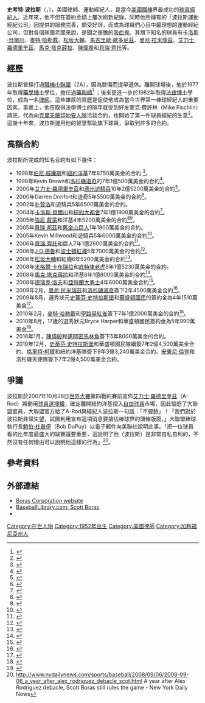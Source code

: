 {{Infobox Person
|name          = 史考特·波拉斯
|image         = [[File:WER_4002_Scott_Boras.jpg|240px]]
|birth_name    = 史考特·迪安·波拉斯（Scott Dean Boras）
|birth_date    = {{Birth date and age|1952|11|02|mf=n}}
|birth_place   = {{USA}}[[加利福尼亞州|加利福尼亞州]][[沙加緬度_(加利福尼亞州)|沙加緬度]]
|residence     = {{USA}}[[加利福尼亞州|加利福尼亞州]][[紐波特比奇_(加利福尼亞州)|紐波特比奇]]
|education     = [[太平洋大學|太平洋大學]][[藥學博士|藥學博士]] 1977<br>[[McGeorge_School_of_Law|McGeorge School of Law]][[法律博士|法律博士]] 1982
|employer      = Boras Corporation
|occupation    = 棒球經紀人
|nationality   = {{USA}}
|years_active  = 
|website       = [http://www.borascorp.com/ www.borascorp.com]
}}

'''史考特·波拉斯'''（{{lang-en|Scott Boras}}，{{bd|1952年|11月2日|}}），美國律師、運動經紀人，是當今[[美國職棒|美國職棒]]界最成功的[[經紀公司|球員經紀人]]。近年來，他不但在簽約金額上屢次刷新紀錄，同時他所擁有的「波拉斯運動經紀公司」因提供的服務完善，頗受好評，而成為球員們心目中最理想的運動經紀公司，但對各個球團老闆來說，是聞之喪膽的[[吸血鬼|吸血鬼]]。其旗下知名的球員有[[卡洛斯·貝爾川|卡洛斯·貝爾川]]、[[麥特·哈勒戴|麥特·哈勒戴]]、[[松坂大輔|松坂大輔]]、[[馬吉里歐·歐多尼茲|馬吉里歐·歐多尼茲]]、[[曼尼·拉米瑞茲|曼尼·拉米瑞茲]]、[[艾力士·羅德里奎茲|艾力士·羅德里奎茲]]、[[馬克·塔克薛拉|馬克·塔克薛拉]]、[[陳偉殷|陳偉殷]]和[[貝瑞·齊托|貝瑞·齊托]]等。

==經歷==
波拉斯曾經打過[[美國職棒小聯盟|職棒小聯盟]]（2A），因為膝傷而提早退休。離開球場後，他於1977年取得[[藥學博士|藥學博士]]學位，擔任過[[藥劑師|藥劑師]]<ref name=NewYorker>{{cite news
  |url= http://www.newyorker.com/reporting/2007/10/29/071029fa_fact_mcgrath
  |author= Ben McGrath
  |title= Sporting Scene: The Extortionist
  |date= 2007-10-29
  |periodical= [[The_New_Yorker|The New Yorker]]
  |accessdate= 2009-12-20
  |archive-date= 2010-01-14
  |archive-url= https://web.archive.org/web/20100114164015/http://www.newyorker.com/reporting/2007/10/29/071029fa_fact_mcgrath
  |dead-url= no
  }}</ref>
；後來更進一步於1982年取得[[法律博士|法律博士]]學位，成為一名[[律師|律師]]。這些雄厚的資歷是促使他成為當今世界第一棒球經紀人的重要因素。事實上，他在取得法學博士的隔年就受到好友麥克·費許林（Mike Fischlin）請託，代為向[[克里夫蘭印地安人隊|克里夫蘭印地安人隊]]洽談合約，也開始了第一件球員經紀的生意<ref>{{cite news
  |url= http://www.nytimes.com/2000/12/13/sports/baseball-the-modern-master-in-the-art-of-the-deal.html
  |author= James C. McKinley, Jr.
  |title= The Modern Master In the Art Of the Deal
  |date= 2000-12-13
  |periodical= [[The_New_York_Times|The New York Times]]
  |accessdate= 2009-12-20
  |archive-date= 2015-05-27
  |archive-url= https://web.archive.org/web/20150527134259/http://www.nytimes.com/2000/12/13/sports/baseball-the-modern-master-in-the-art-of-the-deal.html
  |dead-url= no
  }}</ref>。這幾十年來，波拉斯運用他的智慧幫助旗下球員，爭取到許多的合約。

==高額合約==
波拉斯所完成的知名合約有如下幾件：
*1998年[[伯尼·威廉斯|伯尼·威廉斯]]和[[紐約洋基|紐約洋基]]7年8750萬美金的合約.<ref>{{cite news
  |url= http://www.nytimes.com/1998/11/26/sports/baseball-the-boss-succumbs-to-a-master-bluffer.html
  |title= The Boss Succumbs To a Master Bluffer
  |author= Jack Curry
  |date= 1998-11-26
  |periodical= [[The_New_York_Times|The New York Times]]
  |accessdate= 2009-12-20
  |archive-date= 2015-05-27
  |archive-url= https://web.archive.org/web/20150527084929/http://www.nytimes.com/1998/11/26/sports/baseball-the-boss-succumbs-to-a-master-bluffer.html
  |dead-url= no
  }}</ref>。
*1998年Kevin Brown和[[洛杉磯道奇|洛杉磯道奇]]的7年1億500萬美金的合約<ref name=Brown>{{cite news
  |url= http://articles.latimes.com/1998/dec/15/sports/sp-54327
  |author= Ross Newhan
  |title= The Deal Makers
  |date= 1998-12-15
  |periodical= [[Los_Angeles_Times|Los Angeles Times]]
  |accessdate= 2009-12-20
  |archive-date= 2012-10-19
  |archive-url= https://web.archive.org/web/20121019133822/http://articles.latimes.com/1998/dec/15/sports/sp-54327
  |dead-url= no
  }}</ref>。
*2000年[[艾力士·羅德里奎茲|艾力士·羅德里奎茲]]和[[德州遊騎兵|德州遊騎兵]]10年2億5200萬美金的合約<ref>{{cite news
  |url= http://www.nytimes.com/2000/12/12/sports/a-slugging-shortstop-to-get-252-million.html
  |title= A Slugging Shortstop To Get $252 Million
  |date= 2000-12-12
  |periodical= [[The_New_York_Times|The New York Times]]
  |accessdate= 2009-12-20
  |archive-date= 2015-05-27
  |archive-url= https://web.archive.org/web/20150527134016/http://www.nytimes.com/2000/12/12/sports/a-slugging-shortstop-to-get-252-million.html
  |dead-url= no
  }}</ref>。 
*2000年Darren Dreifort和道奇5年5500萬美金的合約<ref>{{cite news
  |url= http://sports.espn.go.com/espn/print?id=938374&type=news
  |title= RHP Dreifort agrees to five-year deal with Dodgers
  |date= 2000-12-11
  |periodical= [[ESPN|ESPN]]
  |accessdate= 2009-12-20
  |archive-date= 2012-11-03
  |archive-url= https://web.archive.org/web/20121103125421/http://sports.espn.go.com/espn/print?id=938374&type=news
  |dead-url= no
  }}</ref>。
*2002年[[朴贊浩|朴贊浩]]和遊騎兵5年6500萬美金的合約。
*2004年[[卡洛斯·貝爾川|卡洛斯·貝爾川]]和[[紐約大都會|紐約大都會]]7年1億1900萬美金的合約<ref>{{cite news
  |url= http://query.nytimes.com/gst/fullpage.html?res=9F0DEFD81638F931A25752C0A9639C8B63&sec=&spon=&pagewanted=all
  |author= Jack Curry
  |title= Beltran Brings Great Hope To 'New Mets'
  |date= 2005-01-12
  |periodical= [[The_New_York_Times|The New York Times]]
  |accessdate= 2009-12-20
  |archive-date= 2012-11-08
  |archive-url= https://web.archive.org/web/20121108142932/http://query.nytimes.com/gst/fullpage.html?res=9F0DEFD81638F931A25752C0A9639C8B63&sec=&spon=&pagewanted=all
  |dead-url= no
  }}</ref>。
*2005年[[強尼·戴蒙|強尼·戴蒙]]和洋基4年5200萬美金的合約<ref>{{cite news
  |url= http://sports.espn.go.com/mlb/news/story?id=2266983
  |title= Yankees add Damon to potent lineup
  |date= 2005-12-21
  |periodical= [[ESPN|ESPN]]
  |accessdate= 2009-12-20
  |archive-date= 2011-11-22
  |archive-url= https://web.archive.org/web/20111122040223/http://sports.espn.go.com/mlb/news/story?id=2266983
  |dead-url= no
  }}</ref><ref>{{cite news
  |url= http://www.boston.com/sports/baseball/redsox/articles/2005/12/21/damon_jumps_to_yankees/
  |author= Gordon Edes and Chris Snow
  |title= Damon jumps to Yankees
  |date= 2005-12-21
  |periodical= [[The_Boston_Globe|The Boston Globe]]
  |accessdate= 2009-12-20
  |archive-date= 2008-05-15
  |archive-url= https://web.archive.org/web/20080515202938/http://www.boston.com/sports/baseball/redsox/articles/2005/12/21/damon_jumps_to_yankees/
  |dead-url= no
  }}</ref>。
*2005年[[貝瑞·邦茲|貝瑞·邦茲]]和[[舊金山巨人|舊金山巨人]]1年1800萬美金的合約。
*2005年Kevin Millwood和遊騎兵5年6000萬美金的合約<ref>{{cite news
  |url= http://www.usatoday.com/sports/baseball/al/rangers/2005-12-26-millwood_x.htm
  |title= Millwood signs five-year, $60 million deal with Rangers
  |date= 2005-12-28
  |periodical= [[Associated_Press|Associated Press]]
  |accessdate= 2009-12-20
  |archive-date= 2009-06-16
  |archive-url= https://web.archive.org/web/20090616112111/http://www.usatoday.com/sports/baseball/al/rangers/2005-12-26-millwood_x.htm
  |dead-url= no
  }}</ref>。
*2006年[[貝瑞·齊托|貝瑞·齊托]]和巨人7年1億2600萬美金的合約<ref>{{cite news
  |url= http://sports.espn.go.com/mlb/news/story?id=2710389
  |title= Zito's Giants deal worth about $18M per year
  |date= 2006-12-29
  |periodical= [[ESPN|ESPN]]
  |accessdate= 2009-12-20
  |archive-date= 2009-04-28
  |archive-url= https://web.archive.org/web/20090428234803/http://sports.espn.go.com/mlb/news/story?id=2710389
  |dead-url= no
  }}</ref>。
*2006年[[J·D·德魯|J·D·德魯]]和[[波士頓紅襪|波士頓紅襪]]5年7000萬美金的合約<ref>{{cite news
  |url= http://boston.redsox.mlb.com/news/article.jsp?ymd=20070125&content_id=1786686&vkey=news_bos&fext=.jsp&c_id=bos
  |author= Ian Browne
  |title= Red Sox, Drew finalize deal
  |date= 2007-01-26
  |periodical= [[MLB.com|MLB.com]]
  |accessdate= 2009-12-20
  |archive-date= 2011-06-07
  |archive-url= https://web.archive.org/web/20110607022101/http://boston.redsox.mlb.com/news/article.jsp?ymd=20070125&content_id=1786686&vkey=news_bos&fext=.jsp&c_id=bos
  |dead-url= no
  }}</ref>。
*2006年[[松坂大輔|松坂大輔]]和紅襪6年5200萬美金的合約<ref>{{cite news
  |url= http://www.nytimes.com/2006/12/14/sports/baseball/14redsox.html
  |author= Jack Curry
  |title= Red Sox Ready to Announce Matsuzaka Deal
  |date= 2006-12-14
  |periodical= [[The_New_York_Times|The New York Times]]
  |accessdate= 2009-12-20
  |archive-date= 2011-11-05
  |archive-url= https://web.archive.org/web/20111105112104/http://www.nytimes.com/2006/12/14/sports/baseball/14redsox.html
  |dead-url= no
  }}</ref>。
*2008年[[米格爾·卡布瑞拉|米格爾·卡布瑞拉]]和[[底特律老虎|底特律老虎]]8年1億5230萬美金的合約。
*2008年[[馬克·塔克薛拉|馬克·塔克薛拉]]和洋基8年1億8000萬美金的合約<ref>{{cite news
  |url= http://nymag.com/news/sports/55674/
  |author= Will Leitch
  |title= Boomball
  |date= 2009-03-29
  |periodical= [[New_York_Magazine|New York Magazine]]
  |accessdate= 2009-12-20
  |archive-date= 2009-11-10
  |archive-url= https://web.archive.org/web/20091110005144/http://nymag.com/news/sports/55674/
  |dead-url= no
  }}</ref>。
*2008年[[德瑞克·洛夫|德瑞克·洛夫]]和[[亞特蘭大勇士|亞特蘭大勇士]]4年6000萬美金合約<ref>{{cite news
  |url= http://sports.espn.go.com/mlb/news/story?id=3829521
  |author= Jerry Crasnick
  |title= Sources: Braves, Lowe agree on deal
  |date= 2009-01-13
  |periodical= [[ESPN|ESPN]]
  |accessdate= 2009-12-20
  |archive-date= 2009-02-20
  |archive-url= https://web.archive.org/web/20090220145430/http://sports.espn.go.com/mlb/news/story?id=3829521
  |dead-url= no
  }}</ref>。
*2009年2月，[[曼尼·拉米瑞茲|曼尼·拉米瑞茲]]和[[洛杉磯道奇|洛杉磯道奇]]簽下2年4500萬美金合約<ref>{{cite news
  |url= http://sports.espn.go.com/espn/blog/index?entryID=3952742&name=gammons_peter
  |author= Peter Gammons
  |title= Manny, Dodgers both winners in the end
  |date= 2009-03-04
  |periodical= [[ESPN|ESPN]]
  |accessdate= 2010-09-06
  |archive-date= 2011-06-28
  |archive-url= https://web.archive.org/web/20110628160457/http://sports.espn.go.com/espn/blog/index?entryID=3952742&name=gammons_peter
  |dead-url= no
  }}</ref>。
*2009年8月，選秀狀元[[史蒂芬·史特拉斯堡|史蒂芬·史特拉斯堡]]和[[華盛頓國民|華盛頓國民]]的簽約金為4年1510萬美金<ref name=Strasburg>{{cite news
  |author= Bill Shaikin
  |title= Stephen Strasburg gets a record $15.1-million deal with the Nationals
  |date=2009-08-17
  |periodical= [[Los_Angeles_Times|Los Angeles Times]]}}</ref>。
*2010年2月，[[麥特·哈勒戴|麥特·哈勒戴]]和[[聖路易紅雀|聖路易紅雀]]簽下7年1億2000萬美金的合約<ref>{{cite news
  |url= http://sportsillustrated.cnn.com/2010/baseball/mlb/01/05/heyman.holliday/index.html
  |author= Jon Heyman
  |title= Holliday reaches mega-deal with Cardinals
  |date= 2010-01-05
  |periodical= [[Sports_Illustrated|Sports Illustrated]]
  |accessdate= 2010-09-06
  |archive-date= 2010-04-17
  |archive-url= https://web.archive.org/web/20100417025706/http://sportsillustrated.cnn.com/2010/baseball/mlb/01/05/heyman.holliday/index.html
  |dead-url= no
  }}</ref>。
*2010年8月，17歲的選秀狀元Bryce Harper和華盛頓國民簽約金為5年990萬美金<ref name=Harper>{{cite news
  |url= http://www.google.com/hostednews/ap/article/ALeqM5ilQUkcw2UNP_KPEgGtWjM07LnNGgD9HL38LG0
  |author= Howard Fendrich
  |title= Nationals, top pick Bryce Harper agree at $9.9M
  |date= 2010-08-17
  |periodical= [[The_Associated_Press|The Associated Press]]}}</ref>。
*2016年1月，[[陳偉殷|陳偉殷]]和[[邁阿密馬林魚|邁阿密馬林魚]]簽下5年8000萬美金的合約。
*2019年12月，[[史蒂芬·史特拉斯堡|史蒂芬·史特拉斯堡]]和華盛頓國民隊續簽7年2億4,500萬美金合約、[[格里特·柯爾|格里特·柯爾]]和紐約洋基隊簽下9年3億3,240萬美金合約、[[安東尼·倫登|安東尼·倫登]]和洛杉磯天使隊簽下7年2億4,500萬美金合約。

==爭議==
{{重寫|time=2015-12-14T02:41:34+00:00}}
波拉斯於2007年10月28日[[2007年世界大賽|世界大賽]]第四戰的賽前宣佈[[艾力士·羅德里奎茲|艾力士·羅德里奎茲]]（A-Rod）將動用[[球員選擇權|球員選擇權]]，確定離開紐約洋基投入[[自由球員|自由球員]]市場，因此惱怒了大聯盟官員，大聯盟官方給了A-Rod與經紀人波拉斯一句話：「不要臉」！「我們對於波拉斯非常失望，試圖利用宣布這項消息要搶佔棒球界的頭條版面，」大聯盟棒球執行長[[鮑伯·杜普伊|鮑伯·杜普伊]]（Bob DuPuy）以電子郵件向美聯社說明此事。「把一位球員看的比年度最盛大的球賽還要重要，這說明了他（波拉斯）是非常自私自利的，不然沒有任何理由可以說明他這樣的行為」<ref>http://www.nydailynews.com/sports/baseball/2008/09/06/2008-09-06_a_year_after_alex_rodriguez_debacle_scot.html {{Wayback|url=http://www.nydailynews.com/sports/baseball/2008/09/06/2008-09-06_a_year_after_alex_rodriguez_debacle_scot.html |date=20100503221135 }} A year after Alex Rodriguez debacle, Scott Boras still rules the game - New York Daily News</ref>。

==參考資料==
{{reflist}}

==外部連結==
*[http://www.borascorp.com/ Boras Corporation website]{{Wayback|url=http://www.borascorp.com/ |date=20100413225617 }}
*[https://web.archive.org/web/20060104001149/http://www.baseballlibrary.com/baseballlibrary/ballplayers/B/Boras_Scott.stm BaseballLibrary.com: Scott Boras]
*{{台灣棒球維基館|Scott_Boras}}

{{DEFAULTSORT:Boras, Scott}}
[[Category:在世人物|Category:在世人物]]
[[Category:1952年出生|Category:1952年出生]]
[[Category:美國律師|Category:美國律師]]
[[Category:加利福尼亞州人|Category:加利福尼亞州人]]